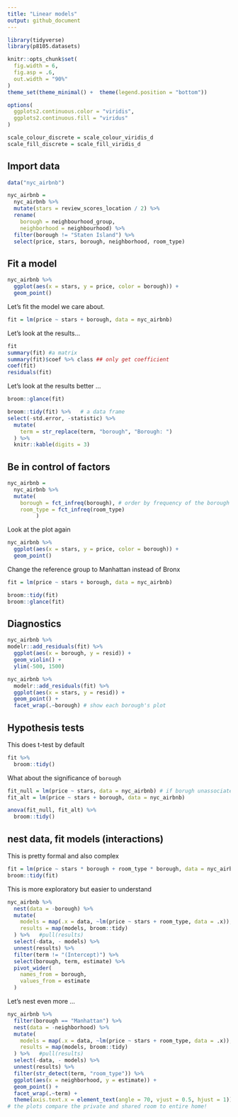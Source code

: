 ```yaml
---
title: "Linear models"
output: github_document
---
```


```r
library(tidyverse)
library(p8105.datasets)

knitr::opts_chunk$set(
  fig.width = 6,
  fig.asp = .6,
  out.width = "90%"
)
theme_set(theme_minimal() +  theme(legend.position = "bottom"))

options(
  ggplots2.continuous.color = "viridis",
  ggplots2.continuous.fill = "viridus"
)

scale_colour_discrete = scale_colour_viridis_d
scale_fill_discrete = scale_fill_viridis_d
```


## Import data

```r
data("nyc_airbnb")

nyc_airbnb = 
  nyc_airbnb %>% 
  mutate(stars = review_scores_location / 2) %>% 
  rename(
    borough = neighbourhood_group,
    neighborhood = neighbourhood) %>% 
  filter(borough != "Staten Island") %>% 
  select(price, stars, borough, neighborhood, room_type)
```


## Fit a model
```r
nyc_airbnb %>% 
  ggplot(aes(x = stars, y = price, color = borough)) +
  geom_point()
```


Let's fit the model we care about.
```r
fit = lm(price ~ stars + borough, data = nyc_airbnb)
```

Let's look at the results...

```r
fit
summary(fit) #a matrix
summary(fit)$coef %>% class ## only get coefficient 
coef(fit)
residuals(fit)
```

Let's look at the results better ...
```r
broom::glance(fit)

broom::tidy(fit) %>%   # a data frame
select(-std.error, -statistic) %>% 
  mutate(
    term = str_replace(term, "borough", "Borough: ")
  ) %>% 
  knitr::kable(digits = 3)
```

## Be in control of factors
```r
nyc_airbnb =
  nyc_airbnb %>% 
  mutate(
    borough = fct_infreq(borough), # order by frequency of the borough
    room_type = fct_infreq(room_type)
         )
```


Look at the plot again
```r
nyc_airbnb %>% 
  ggplot(aes(x = stars, y = price, color = borough)) +
  geom_point()
```
Change the reference group to Manhattan instead of Bronx

```r
fit = lm(price ~ stars + borough, data = nyc_airbnb)

broom::tidy(fit)
broom::glance(fit)
```


## Diagnostics

```r
nyc_airbnb %>% 
modelr::add_residuals(fit) %>% 
  ggplot(aes(x = borough, y = resid)) +
  geom_violin() +
  ylim(-500, 1500)

nyc_airbnb %>% 
  modelr::add_residuals(fit) %>% 
  ggplot(aes(x = stars, y = resid)) +
  geom_point() +
  facet_wrap(.~borough) # show each borough's plot
```

## Hypothesis tests

This does t-test by default
```r
fit %>% 
  broom::tidy() 
```

What about the significance of `borough`
```r
fit_null = lm(price ~ stars, data = nyc_airbnb) # if borugh unassociated with price is true
fit_alt = lm(price ~ stars + borough, data = nyc_airbnb)

anova(fit_null, fit_alt) %>% 
  broom::tidy()
```

## nest data, fit models (interactions)

This is pretty formal and also complex
```r
fit = lm(price ~ stars * borough + room_type * borough, data = nyc_airbnb)
broom::tidy(fit)
```

This is more exploratory but easier to understand
```r
nyc_airbnb %>% 
  nest(data = -borough) %>% 
  mutate(
    models = map(.x = data, ~lm(price ~ stars + room_type, data = .x)),
    results = map(models, broom::tidy)
  ) %>%   #pull(results)
  select(-data, - models) %>% 
  unnest(results) %>% 
  filter(term != "(Intercept)") %>% 
  select(borough, term, estimate) %>% 
  pivot_wider(
    names_from = borough,
    values_from = estimate
  )

```


Let's nest even more ...
```r
nyc_airbnb %>% 
  filter(borough == "Manhattan") %>% 
  nest(data = -neighborhood) %>% 
  mutate(
    models = map(.x = data, ~lm(price ~ stars + room_type, data = .x)),
    results = map(models, broom::tidy)
  ) %>%   #pull(results)
  select(-data, - models) %>% 
  unnest(results) %>% 
  filter(str_detect(term, "room_type")) %>% 
  ggplot(aes(x = neighborhood, y = estimate)) +
  geom_point() +
  facet_wrap(.~term) +
  theme(axis.text.x = element_text(angle = 70, vjust = 0.5, hjust = 1))
# the plots compare the private and shared room to entire home!
```

